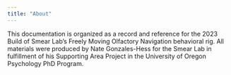 ```yaml
---
title: "About"
---
```


This documentation is organized as a record and reference for the 2023 Build of Smear Lab's Freely Moving Olfactory Navigation behavioral rig. All materials were produced by Nate Gonzales-Hess for the Smear Lab in fulfillment of his Supporting Area Project in the University of Oregon Psychology PhD Program.
